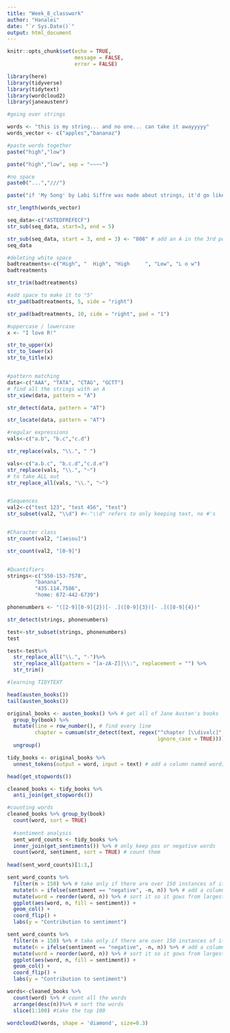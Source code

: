 ```yaml
---
title: "Week_8_classwork"
author: "Hanalei"
date: "`r Sys.Date()`"
output: html_document
---
```


```r
knitr::opts_chunk$set(echo = TRUE,
                      message = FALSE,
                      error = FALSE)
```

```r
library(here)
library(tidyverse)
library(tidytext)
library(wordcloud2)
library(janeaustenr)
```

```r
#going over strings

words <- "this is my string... and no one... can take it awayyyyy"
words_vector <- c("apples","bananaz")

#paste words together
paste("high","low")

paste("high","low", sep = "~~~~")

#no space
paste0("...","///")

paste("if 'My Song' by Labi Siffre was made about strings, it'd go like...",words)

str_length(words_vector)

seq_data<-c("ASTEDFREFECF")
str_sub(seq_data, start=3, end = 5)

str_sub(seq_data, start = 3, end = 3) <- "808" # add an A in the 3rd position
seq_data

#deleting white space
badtreatments<-c("High", "  High", "High     ", "Low", "L o w")
badtreatments

str_trim(badtreatments)

#add space to make it to "5"
str_pad(badtreatments, 5, side = "right")

str_pad(badtreatments, 10, side = "right", pad = "1")

#uppercase / lowercase
x <- "I love R!"

str_to_upper(x)
str_to_lower(x)
str_to_title(x)


#pattern matching
data<-c("AAA", "TATA", "CTAG", "GCTT")
# find all the strings with an A
str_view(data, pattern = "A")

str_detect(data, pattern = "AT")

str_locate(data, pattern = "AT")

#regular expressions
vals<-c("a.b", "b.c","c.d")

str_replace(vals, "\\.", " ")

vals<-c("a.b.c", "b.c.d","c.d.e")
str_replace(vals, "\\.", "~")
# to take ALL out
str_replace_all(vals, "\\.", "~")


#Sequences
val2<-c("test 123", "test 456", "test")
str_subset(val2, "\\d") #<-"\\d" refers to only keeping text, no #'s


#Character class
str_count(val2, "[aeiou]")

str_count(val2, "[0-9]")


#Quantifiers
strings<-c("550-153-7578",
         "banana",
         "435.114.7586",
         "home: 672-442-6739")

phonenumbers <- "([2-9][0-9]{2})[- .]([0-9]{3})[- .]([0-9]{4})"

str_detect(strings, phonenumbers)

test<-str_subset(strings, phonenumbers)
test

test<-test%>%
  str_replace_all("\\.", "-")%>%
  str_replace_all(pattern = "[a-zA-Z]|\\:", replacement = "") %>%
  str_trim()
```

```r
#learning TIDYTEXT

head(austen_books())
tail(austen_books())

original_books <- austen_books() %>% # get all of Jane Austen's books
  group_by(book) %>%
  mutate(line = row_number(), # find every line
         chapter = cumsum(str_detect(text, regex("^chapter [\\divxlc]",  # count the chapters (starts with the word chapter followed by a digit(d) or roman numerals(ivxlc)
                                                 ignore_case = TRUE))))%>% #ignore lower or uppercase
  ungroup()

tidy_books <- original_books %>%
  unnest_tokens(output = word, input = text) # add a column named word, with the input as the text column

head(get_stopwords())

cleaned_books <- tidy_books %>%
  anti_join(get_stopwords())

#counting words
cleaned_books %>% group_by(book)
  count(word, sort = TRUE)
  
  #sentiment analysis
  sent_word_counts <- tidy_books %>%
  inner_join(get_sentiments()) %>% # only keep pos or negative words
  count(word, sentiment, sort = TRUE) # count them
  
head(sent_word_counts)[1:3,]

sent_word_counts %>%
  filter(n > 150) %>% # take only if there are over 150 instances of it
  mutate(n = ifelse(sentiment == "negative", -n, n)) %>% # add a column where if the word is negative make the count negative
  mutate(word = reorder(word, n)) %>% # sort it so it gows from largest to smallest
  ggplot(aes(word, n, fill = sentiment)) +
  geom_col() +
  coord_flip() +
  labs(y = "Contribution to sentiment")

sent_word_counts %>%
  filter(n > 150) %>% # take only if there are over 150 instances of it
  mutate(n = ifelse(sentiment == "negative", -n, n)) %>% # add a column where if the word is negative make the count negative
  mutate(word = reorder(word, n)) %>% # sort it so it gows from largest to smallest
  ggplot(aes(word, n, fill = sentiment)) +
  geom_col() +
  coord_flip() +
  labs(y = "Contribution to sentiment")

words<-cleaned_books %>%
  count(word) %>% # count all the words
  arrange(desc(n))%>% # sort the words
  slice(1:100) #take the top 100

wordcloud2(words, shape = 'diamond', size=0.3)
```

